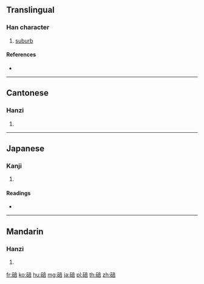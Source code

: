 {{character info/new}}
==Translingual==

===Han character===
{{Han char|rn=112|rad=石|as=08|sn=13|four=10661|canj=MRYTR}}

# [[suburb]]

====References====
* {{Han ref|kx=0832.211|dkj=24309|hdz=42440.020|uh=789A|ud=30874|bh=DEE5|bd=57061}}

----

==Cantonese==

===Hanzi===
{{yue-hanzi|jyut=|y=pui5}}

# {{defn|lang=yue|sort=石08}}

----

==Japanese==

===Kanji===
{{ja-kanji|grade=|rs=石08}}

# {{defn|lang=ja|sort=石08}}

====Readings====
* {{ja-readings|on=[[はい]] (hai)|kun=[[つちかう]] (tsuchikau)|nanori=}}

----

==Mandarin==

===Hanzi===
{{cmn-hanzi|pin=[[péi]] ([[pei2]])|wg=p'ei<sup>2</sup>}}

# {{defn|lang=cmn|sort=石08}}

[[fr:碚]]
[[ko:碚]]
[[hu:碚]]
[[mg:碚]]
[[ja:碚]]
[[pl:碚]]
[[th:碚]]
[[zh:碚]]